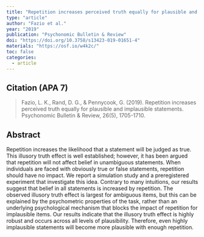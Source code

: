 ```yaml
---
title: "Repetition increases perceived truth equally for plausible and implausible statements."
type: "article"
author: "Fazio et al."
year: "2019"
publication: "Psychonomic Bulletin & Review"
doi: "https://doi.org/10.3758/s13423-019-01651-4"
materials: "https://osf.io/w4k2c/"
toc: false
categories:
  - article
---
```


## Citation (APA 7)

> Fazio, L. K., Rand, D. G., & Pennycook, G. (2019). Repetition increases perceived truth equally for plausible and implausible statements. Psychonomic Bulletin & Review, 26(5), 1705-1710.

## Abstract

Repetition increases the likelihood that a statement will be judged as true. This illusory truth effect is well established; however, it has been argued that repetition will not affect belief in unambiguous statements. When individuals are faced with obviously true or false statements, repetition should have no impact. We report a simulation study and a preregistered experiment that investigate this idea. Contrary to many intuitions, our results suggest that belief in all statements is increased by repetition. The observed illusory truth effect is largest for ambiguous items, but this can be explained by the psychometric properties of the task, rather than an underlying psychological mechanism that blocks the impact of repetition for implausible items. Our results indicate that the illusory truth effect is highly robust and occurs across all levels of plausibility. Therefore, even highly implausible statements will become more plausible with enough repetition.